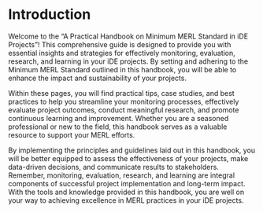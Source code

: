 # Introduction

Welcome to the "A Practical Handbook on Minimum MERL Standard in iDE Projects"! This comprehensive guide is designed to provide you with essential insights and strategies for effectively monitoring, evaluation, research, and learning in your iDE projects. By setting and adhering to the Minimum MERL Standard outlined in this handbook, you will be able to enhance the impact and sustainability of your projects.

Within these pages, you will find practical tips, case studies, and best practices to help you streamline your monitoring processes, effectively evaluate project outcomes, conduct meaningful research, and promote continuous learning and improvement. Whether you are a seasoned professional or new to the field, this handbook serves as a valuable resource to support your MERL efforts.

By implementing the principles and guidelines laid out in this handbook, you will be better equipped to assess the effectiveness of your projects, make data-driven decisions, and communicate results to stakeholders. Remember, monitoring, evaluation, research, and learning are integral components of successful project implementation and long-term impact. With the tools and knowledge provided in this handbook, you are well on your way to achieving excellence in MERL practices in your iDE projects.



